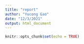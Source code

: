 ```yaml
---
title: "report"
author: "Yucong Gao"
date: "12/3/2021"
output: html_document
---
```


```r
knitr::opts_chunk$set(echo = TRUE)
```

